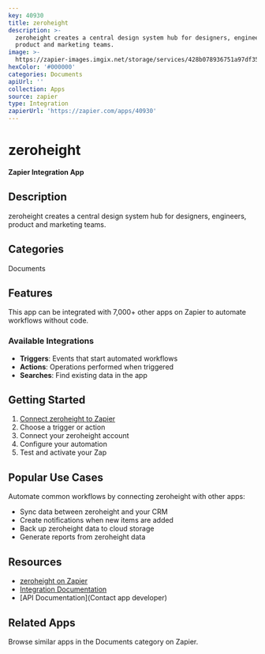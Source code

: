 ```yaml
---
key: 40930
title: zeroheight
description: >-
  zeroheight creates a central design system hub for designers, engineers,
  product and marketing teams.
image: >-
  https://zapier-images.imgix.net/storage/services/428b078936751a97df3517a1f27fbd45.png?auto=format%2Ccompress&ixlib=python-3.0.0&q=50
hexColor: '#000000'
categories: Documents
apiUrl: ''
collection: Apps
source: zapier
type: Integration
zapierUrl: 'https://zapier.com/apps/40930'
---
```

# zeroheight

**Zapier Integration App**

## Description

zeroheight creates a central design system hub for designers, engineers, product and marketing teams.

## Categories

Documents

## Features

This app can be integrated with 7,000+ other apps on Zapier to automate workflows without code.

### Available Integrations

- **Triggers**: Events that start automated workflows
- **Actions**: Operations performed when triggered
- **Searches**: Find existing data in the app

## Getting Started

1. [Connect zeroheight to Zapier](https://zapier.com/apps/40930)
2. Choose a trigger or action
3. Connect your zeroheight account
4. Configure your automation
5. Test and activate your Zap

## Popular Use Cases

Automate common workflows by connecting zeroheight with other apps:

- Sync data between zeroheight and your CRM
- Create notifications when new items are added
- Back up zeroheight data to cloud storage
- Generate reports from zeroheight data

## Resources

- [zeroheight on Zapier](https://zapier.com/apps/40930)
- [Integration Documentation](https://zapier.com/apps/40930/integrations)
- [API Documentation](Contact app developer)

## Related Apps

Browse similar apps in the Documents category on Zapier.
